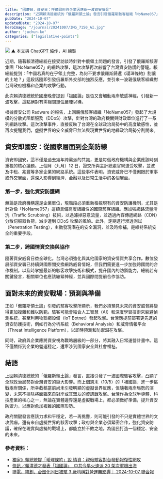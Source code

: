 ```yaml
---
title: "國慶日，資安日：呼籲政府與企業因應新一波資安威脅"
description: "近期賴清德總統的「俄羅斯領土論」發言引發俄羅斯駭客組織「NoName057」對台灣政府與企業的網路攻擊，凸顯了資安即國安的重要性。本文呼籲政府和企業應加強網路防禦措施，如網路流量清洗技術和滲透測試，並強化跨國情資交換以應對未來更複雜的資安威脅。同時國慶晚會賴清德總統提到「祖國論」對兩岸關係帶來新一波潛在挑戰，筆者提醒台灣應提升資安防禦，確保國家安全和穩定發展。"
pubDate: "2024-10-07"
updatedDate: "2024-10-07"
heroImage: "/journal/20241007/IMG_7150_AI.jpg"
author: "juchun-ko"
categories: ["legislative-points"]
---
```


![](/journal/20241007/IMG_7150_AI.jpg)
▲ 本文與 [ChatGPT 協作](https://chatgpt.com/share/67033723-2de8-8000-a78c-417faf595b96)，AI 繪製

近期，隨著賴清德總統在接受訪談時針對中俄領土問題的發言，引發了俄羅斯駭客集團「NoName057」的網路攻擊，這次攻擊再次敲響了台灣資安防護的警鐘。賴總統提到：「中國若真的在乎領土完整，為何不要求俄羅斯歸還《璦琿條約》割讓的土地？」這段話隨即引發俄羅斯外交部的強烈反應，並引來一波親俄駭客組織對台灣政府機構和企業的攻擊行動。

此次賴清德總統於國慶晚會提到「祖國論」是否又會觸動兩岸敏感神經，引發新一波攻擊，這點絕對有需相關單位嚴陣以待。

根據資安公司 Radware 的報告，上回親俄駭客組織「NoName057」發起了大規模的分散式阻斷服務（DDoS）攻擊，針對台灣的政府機關與財政單位進行了一系列網路攻擊。這次攻擊事件，直接反映了台灣在全球政治局勢中的高度敏感性，並再次提醒我們，虛擬世界的安全威脅已無法與現實世界的地緣政治局勢分割開來。

## 資安即國安：從國家層面到企業防線

資安即國安，這不僅是過去幾年跨黨派的共識，更是每個政府機構與企業應該時刻重視的核心議題。上個月（九月）12 日，證交所與主計總處官網遭受攻擊，並波及中租、兆豐等多家企業的網路系統。這些事件表明，資安威脅已不僅侷限於軍事或外交層面，還深入影響到經濟、金融以及日常生活中的各個層面。

### 第一步，強化資安防護網

無論是政府機構還是企業單位，現階段必須重新檢視現有的資安防護機制，尤其是針對像「NoName057」這類具備高度組織性的國際駭客組織。應加強網路流量清洗（Traffic Scrubbing）技術，以過濾掉惡意流量，並透過內容傳遞網路（CDN）分散伺服器負荷，減少遭到 DDoS 攻擊的風險。此外，定期進行滲透測試（Penetration Testing），主動發現潛在的安全漏洞，並及時修補，是維持系統安全的重要手段。

### 第二步，跨國情資交換與協作

隨著資安威脅日益全球化，台灣必須強化與其他國家的資安情資共享合作。數位發展部資安署已持續與國際間交換網路威脅情報，但我們需要進一步加強跨國間的合作機制，以及時掌握最新的駭客攻擊技術和模式，提升國內的防禦能力。總統若有關鍵發言，相關單位也應該繃緊神經，並與國際間提前合作協防。

## 面對未來的資安戰場：預測與準備

正如「俄羅斯領土論」引發的駭客攻擊所顯示，我們必須預見未來的資安威脅將變得更加複雜和難以防範。駭客可能會結合人工智慧（AI）和深度學習技術來躲避偵測系統，甚至利用物聯網設備（IoT Botnet）發起攻擊。台灣應提前部署更先進的資安防護技術，例如行為分析系統（Behavioral Analysis）和威脅情報平台（Threat Intelligence Platform），以即時預測和防禦潛在攻擊。

同時，政府與企業應將資安視為戰略層級的一部分，將其融入日常運營計畫中。這不僅關係到企業的營運穩定，還牽涉到國家安全與社會福祉。

## 結語

上回賴清德總統的「俄羅斯領土論」發言，直接引發了一波國際駭客攻擊，凸顯了全球政治局勢對台灣資安的巨大影響。而上個週末（10/5）的「祖國論」進一步挑戰兩岸關係，所幸截稿當前尚未引發明顯的虛擬世界反應，但隨著兩岸局勢的演變，未來不排除將面臨來自對岸或其盟友的資訊戰攻擊。台灣作為全球半導體、科技產業的核心之一，無論在實體邊界還是虛擬戰場上，都必須做好準備，提升資安防禦力，以應對愈加複雜的國際形勢。

政府關鍵發言應該力求和平穩定，若一再挑釁，則可能引發的不只是實體世界的文攻武嚇，還有來自虛擬世界的駭客攻擊；政府與企業必須緊密合作，強化資安防護，確保在現實與虛擬的戰場上，都能立於不敗之地，為國民打造一個穩定、安全的未來。

### 參考資料：

- [獨家》賴總統提「璦琿條約」說 情資：親俄駭客對台發動報復性網攻](https://ec.ltn.com.tw/article/breakingnews/4795728)
- [快訊／賴清德才發表「祖國論」　中共今早火速派 20 架次軍機出海](https://www.ettoday.net/news/20241006/2830064.htm)
- [聯電、緯創、台塑化同日被駭 3 廠均稱對營運無影響｜ 2024-10-07 聯合報](https://udn.com/news/story/7240/8274502)
